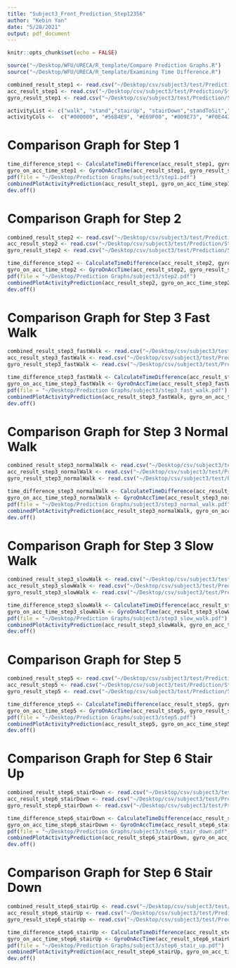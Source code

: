 ```yaml
---
title: "Subject3_Front_Prediction_Step12356"
author: "Kebin Yan"
date: "5/28/2021"
output: pdf_document
---
```


```r
knitr::opts_chunk$set(echo = FALSE)
```

```r
source("~/Desktop/WFU/URECA/R_template/Compare Prediction Graphs.R")
source("~/Desktop/WFU/URECA/R_template/Examining Time Difference.R")
```

```r
combined_result_step1 <- read.csv("~/Desktop/csv/subject3/test/Prediction/Step1/front_pred.csv")
acc_result_step1 <- read.csv("~/Desktop/csv/subject3/test/Prediction/Step1/acc_front_pred.csv")
gyro_result_step1 <- read.csv("~/Desktop/csv/subject3/test/Prediction/Step1/gyro_front_pred.csv")
```

```r
activityList <- c("walk", "stand","stairUp", "stairDown","standToSit","sit","sitToStand")
activityCols <-  c("#000000", "#56B4E9", "#E69F00", "#009E73", "#F0E442", "#CC79A7", "#D55E00")
```

# Comparison Graph for Step 1
```r
time_difference_step1 <- CalculateTimeDifference(acc_result_step1, gyro_result_step1)
gyro_on_acc_time_step1 <- GyroOnAccTime(acc_result_step1, gyro_result_step1,time_difference_step1)
pdf(file = "~/Desktop/Prediction Graphs/subject3/step1.pdf")
combinedPlotActivityPrediction(acc_result_step1, gyro_on_acc_time_step1, combined_result_step1, NA, activityList, activityCols, TRUE)
dev.off()
```

\newpage
# Comparison Graph for Step 2
```r
combined_result_step2 <- read.csv("~/Desktop/csv/subject3/test/Prediction/Step2/front_pred.csv")
acc_result_step2 <- read.csv("~/Desktop/csv/subject3/test/Prediction/Step2/acc_front_pred.csv")
gyro_result_step2 <- read.csv("~/Desktop/csv/subject3/test/Prediction/Step2/gyro_front_pred.csv")
```

```r
time_difference_step2 <- CalculateTimeDifference(acc_result_step2, gyro_result_step2)
gyro_on_acc_time_step2 <- GyroOnAccTime(acc_result_step2, gyro_result_step2,time_difference_step2)
pdf(file = "~/Desktop/Prediction Graphs/subject3/step2.pdf")
combinedPlotActivityPrediction(acc_result_step2, gyro_on_acc_time_step2, combined_result_step2, NA, activityList, activityCols, TRUE)
dev.off()
```

\newpage
# Comparison Graph for Step 3 Fast Walk
```r
combined_result_step3_fastWalk <- read.csv("~/Desktop/csv/subject3/test/Prediction/Step3/front_pred_fast.csv")
acc_result_step3_fastWalk <- read.csv("~/Desktop/csv/subject3/test/Prediction/Step3/acc_front_pred_fast.csv")
gyro_result_step3_fastWalk <- read.csv("~/Desktop/csv/subject3/test/Prediction/Step3/gyro_front_pred_fast.csv")
```

```r
time_difference_step3_fastWalk <- CalculateTimeDifference(acc_result_step3_fastWalk, gyro_result_step3_fastWalk)
gyro_on_acc_time_step3_fastWalk <- GyroOnAccTime(acc_result_step3_fastWalk, gyro_result_step3_fastWalk,time_difference_step3_fastWalk)
pdf(file = "~/Desktop/Prediction Graphs/subject3/step3_fast_walk.pdf")
combinedPlotActivityPrediction(acc_result_step3_fastWalk, gyro_on_acc_time_step3_fastWalk, combined_result_step3_fastWalk, NA, activityList, activityCols, TRUE)
dev.off()
```

\newpage
# Comparison Graph for Step 3 Normal Walk
```r
combined_result_step3_normalWalk <- read.csv("~/Desktop/csv/subject3/test/Prediction/Step3/front_pred_normal.csv")
acc_result_step3_normalWalk <- read.csv("~/Desktop/csv/subject3/test/Prediction/Step3/acc_front_pred_normal.csv")
gyro_result_step3_normalWalk <- read.csv("~/Desktop/csv/subject3/test/Prediction/Step3/gyro_front_pred_normal.csv")
```

```r
time_difference_step3_normalWalk <- CalculateTimeDifference(acc_result_step3_normalWalk, gyro_result_step3_normalWalk)
gyro_on_acc_time_step3_normalWalk <- GyroOnAccTime(acc_result_step3_normalWalk, acc_result_step3_normalWalk,time_difference_step3_normalWalk)
pdf(file = "~/Desktop/Prediction Graphs/subject3/step3_normal_walk.pdf")
combinedPlotActivityPrediction(acc_result_step3_normalWalk, gyro_on_acc_time_step3_normalWalk, combined_result_step3_normalWalk, NA, activityList, activityCols, TRUE)
dev.off()
```

\newpage
# Comparison Graph for Step 3 Slow Walk
```r
combined_result_step3_slowWalk <- read.csv("~/Desktop/csv/subject3/test/Prediction/Step3/front_pred_slow.csv")
acc_result_step3_slowWalk <- read.csv("~/Desktop/csv/subject3/test/Prediction/Step3/acc_front_pred_slow.csv")
gyro_result_step3_slowWalk <- read.csv("~/Desktop/csv/subject3/test/Prediction/Step3/gyro_front_pred_slow.csv")
```

```r
time_difference_step3_slowWalk <- CalculateTimeDifference(acc_result_step3_slowWalk, gyro_result_step3_slowWalk)
gyro_on_acc_time_step3_slowWalk <- GyroOnAccTime(acc_result_step3_slowWalk, gyro_result_step3_slowWalk,time_difference_step3_slowWalk)
pdf(file = "~/Desktop/Prediction Graphs/subject3/step3_slow_walk.pdf")
combinedPlotActivityPrediction(acc_result_step3_slowWalk, gyro_on_acc_time_step3_slowWalk, combined_result_step3_slowWalk, NA, activityList, activityCols, TRUE)
dev.off()
```

\newpage
# Comparison Graph for Step 5
```r
combined_result_step5 <- read.csv("~/Desktop/csv/subject3/test/Prediction/Step5/front_pred.csv")
acc_result_step5 <- read.csv("~/Desktop/csv/subject3/test/Prediction/Step5/acc_front_pred.csv")
gyro_result_step5 <- read.csv("~/Desktop/csv/subject3/test/Prediction/Step5/gyro_front_pred.csv")
```

```r
time_difference_step5 <- CalculateTimeDifference(acc_result_step5, gyro_result_step5)
gyro_on_acc_time_step5 <- GyroOnAccTime(acc_result_step5, gyro_result_step5, time_difference_step5)
pdf(file = "~/Desktop/Prediction Graphs/subject3/step5.pdf")
combinedPlotActivityPrediction(acc_result_step5, gyro_on_acc_time_step5, combined_result_step5, NA, activityList, activityCols, TRUE)
dev.off()
```

\newpage
# Comparison Graph for Step 6 Stair Up
```r
combined_result_step6_stairDown <- read.csv("~/Desktop/csv/subject3/test/Prediction/Step6/stairDown/front_pred.csv")
acc_result_step6_stairDown <- read.csv("~/Desktop/csv/subject3/test/Prediction/Step6/stairDown/acc_front_pred.csv")
gyro_result_step6_stairDown <- read.csv("~/Desktop/csv/subject3/test/Prediction/Step6/stairDown/gyro_front_pred.csv")
```

```r
time_difference_step6_stairDown <- CalculateTimeDifference(acc_result_step6_stairDown, gyro_result_step6_stairDown)
gyro_on_acc_time_step6_stairDown <- GyroOnAccTime(acc_result_step6_stairDown, gyro_result_step6_stairDown, time_difference_step6_stairDown)
pdf(file = "~/Desktop/Prediction Graphs/subject3/step6_stair_down.pdf")
combinedPlotActivityPrediction(acc_result_step6_stairDown, gyro_on_acc_time_step6_stairDown, combined_result_step6_stairDown, NA, activityList, activityCols, TRUE)
dev.off()
```

\newpage
# Comparison Graph for Step 6 Stair Down
```r
combined_result_step6_stairUp <- read.csv("~/Desktop/csv/subject3/test/Prediction/Step6/stairUp/front_pred.csv")
acc_result_step6_stairUp <- read.csv("~/Desktop/csv/subject3/test/Prediction/Step6/stairUp/acc_front_pred.csv")
gyro_result_step6_stairUp <- read.csv("~/Desktop/csv/subject3/test/Prediction/Step6/stairUp/gyro_front_pred.csv")
```

```r
time_difference_step6_stairUp <- CalculateTimeDifference(acc_result_step6_stairUp, gyro_result_step6_stairUp)
gyro_on_acc_time_step6_stairUp <- GyroOnAccTime(acc_result_step6_stairUp, gyro_result_step6_stairUp, time_difference_step6_stairUp)
pdf(file = "~/Desktop/Prediction Graphs/subject3/step6_stair_up.pdf")
combinedPlotActivityPrediction(acc_result_step6_stairUp, gyro_on_acc_time_step6_stairUp, combined_result_step6_stairUp, NA, activityList, activityCols, TRUE)
dev.off()
```
